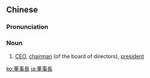 {{also|董事长}}
==Chinese==
{{zh-forms|s=董事长|type=21}}

===Pronunciation===
{{zh-pron
|m=dǒngshìzhǎng
|cat=n
}}

===Noun===
{{zh-noun}}

# [[CEO]], [[chairman]] (of the board of directors), [[president]]

[[ko:董事長]]
[[ja:董事長]]